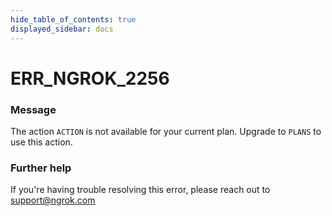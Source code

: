 ```yaml
---
hide_table_of_contents: true
displayed_sidebar: docs
---
```



# ERR_NGROK_2256

### Message

The action `ACTION` is not available for your current plan. Upgrade to `PLANS` to use this action.

<ErrorDetails error="err_ngrok_2256" />

### Further help

If you're having trouble resolving this error, please reach out to [support@ngrok.com](mailto:support@ngrok.com?subject=Help%20with%20ERR_NGROK_2256)
